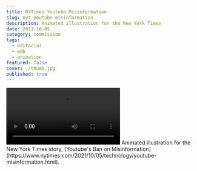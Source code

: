 ```yaml
---
title: NYTimes Youtube Misinformation
slug: nyt-youtube-misinformation
description: Animated illustration for the New York Times
date: 2021-10-05
category: commission
tags:
  - editorial
  - web
  - animation
featured: false
cover: ./thumb.jpg
published: true
---
```



<GC start={2} end={8} bleed>
  <Video src={vid1} />
</GC>

<GC start={8} end={10}>
  Animated illustration for the New York Times story, [Youtube's Ban on
  Misinformation](https://www.nytimes.com/2021/10/05/technology/youtube-misinformation.html).
</GC>

